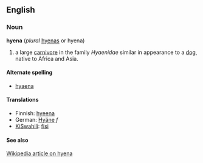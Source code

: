 ==English==

=== Noun ===
'''hyena''' (''plural'' [[hyenas]] or hyena)

#a large [[carnivore]] in the family ''Hyaenidae'' similar in appearance to a [[dog]], native to Africa and Asia.

==== Alternate spelling ====
* [[hyaena]]

==== Translations ====
*Finnish: [[hyeena]]
*German: [[Hyäne]] ''f''
*[[KiSwahili]]: [[fisi]]

====See also====
[[w:hyena|Wikipedia article on hyena]]